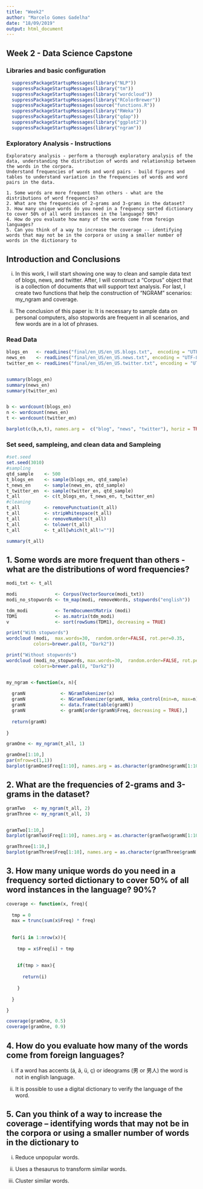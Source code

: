 ```yaml
---
title: "Week2"
author: "Marcelo Gomes Gadelha"
date: "18/09/2019"
output: html_document
---
```


## Week 2 - Data Science Capstone

### Libraries and basic configuration

```r

  suppressPackageStartupMessages(library("NLP"))
  suppressPackageStartupMessages(library("tm"))
  suppressPackageStartupMessages(library("wordcloud"))
  suppressPackageStartupMessages(library("RColorBrewer"))
  suppressPackageStartupMessages(source("functions.R"))
  suppressPackageStartupMessages(library("RWeka"))
  suppressPackageStartupMessages(library("qdap"))
  suppressPackageStartupMessages(library("ggplot2"))
  suppressPackageStartupMessages(library("ngram"))

```

### Exploratory Analysis - Instructions 

    Exploratory analysis - perform a thorough exploratory analysis of the data, understanding the distribution of words and relationship between the words in the corpora.
    Understand frequencies of words and word pairs - build figures and tables to understand variation in the frequencies of words and word pairs in the data.

    1. Some words are more frequent than others - what are the distributions of word frequencies?
    2. What are the frequencies of 2-grams and 3-grams in the dataset?
    3. How many unique words do you need in a frequency sorted dictionary to cover 50% of all word instances in the language? 90%?
    4. How do you evaluate how many of the words come from foreign languages?
    5. Can you think of a way to increase the coverage -- identifying words that may not be in the corpora or using a smaller number of words in the dictionary to 
    
## Introduction and Conclusions

(i) In this work, I will start showing one way to clean and sample data text of blogs, news, and twitter. After, I will construct a "Corpus" object that is a collection of documents that will support text analysis. For last, I create two functions that help the construction of "NGRAM" scenarios: my_ngram and coverage. 

(ii) The conclusion of this paper is: It is necessary to sample data on personal computers, also stopwords are frequent in all scenarios, and few words are in a lot of phrases.
    
    
### Read Data
```r

blogs_en   <- readLines("final/en_US/en_US.blogs.txt",  encoding = "UTF-8")
news_en    <- readLines("final/en_US/en_US.news.txt", encoding = "UTF-8")
twitter_en <- readLines("final/en_US/en_US.twitter.txt", encoding = "UTF-8")


summary(blogs_en)
summary(news_en)
summary(twitter_en)


b <- wordcount(blogs_en)
n <- wordcount(news_en)
t <- wordcount(twitter_en)

barplot(c(b,n,t), names.arg =  c("blog", "news", "twitter"), horiz = TRUE, main="Word Count")

```

### Set seed, sampleing, and clean data and Sampleing

```r
#set.seed
set.seed(3010)
#sampling
qtd_sample    <- 500
t_blogs_en    <- sample(blogs_en, qtd_sample)
t_news_en     <- sample(news_en, qtd_sample)
t_twitter_en  <- sample(twitter_en, qtd_sample)
t_all         <- c(t_blogs_en, t_news_en, t_twitter_en)
#cleaning
t_all         <- removePunctuation(t_all)
t_all         <- stripWhitespace(t_all)
t_all         <- removeNumbers(t_all)
t_all         <- tolower(t_all)
t_all         <- t_all[which(t_all!="")]

summary(t_all)

```

## 1. Some words are more frequent than others - what are the distributions of word frequencies?


```r

modi_txt <- t_all

modi              <- Corpus(VectorSource(modi_txt))
modi_no_stopwords <- tm_map(modi, removeWords, stopwords("english"))

tdm_modi          <- TermDocumentMatrix (modi)
TDM1              <- as.matrix(tdm_modi)
v                 <- sort(rowSums(TDM1), decreasing = TRUE)

print("With stopwords")
wordcloud (modi,  max.words=30,  random.order=FALSE, rot.per=0.35, 
          colors=brewer.pal(8, "Dark2"))

print("Without stopwords")
wordcloud (modi_no_stopwords, max.words=30,  random.order=FALSE, rot.per=0.35, 
          colors=brewer.pal(8, "Dark2"))


my_ngram <-function(x, n){
  
  gramN             <- NGramTokenizer(x)
  gramN             <- NGramTokenizer(gramN, Weka_control(min=n, max=n))
  gramN             <- data.frame(table(gramN))
  gramN             <- gramN[order(gramN$Freq, decreasing = TRUE),]  
  
  return(gramN)
  
}

gramOne <- my_ngram(t_all, 1)

gramOne[1:10,]
par(mfrow=c(1,1))
barplot(gramOne$Freq[1:10], names.arg = as.character(gramOne$gramN[1:10]))

```

## 2. What are the frequencies of 2-grams and 3-grams in the dataset?


```r



gramTwo   <- my_ngram(t_all, 2)
gramThree <- my_ngram(t_all, 3)


gramTwo[1:10,]
barplot(gramTwo$Freq[1:10], names.arg = as.character(gramTwo$gramN[1:10]))

gramThree[1:10,]
barplot(gramThree$Freq[1:10], names.arg = as.character(gramThree$gramN[1:10]))

```

## 3. How many unique words do you need in a frequency sorted dictionary to cover 50% of all word instances in the language? 90%?


```r

coverage <- function(x, freq){
  
  tmp = 0
  max = trunc(sum(x$Freq) * freq)
  
  
  for(i in 1:nrow(x)){
    
    tmp = x$Freq[i] + tmp
    
    
    if(tmp > max){
      
      return(i)
      
    }
    
  }

}

coverage(gramOne, 0.5)
coverage(gramOne, 0.9)

```

## 4. How do you evaluate how many of the words come from foreign languages?

(i) If a word has accents (á, ã, ü, ç) or ideograms (男 or 男人) the word is not in english language.

(ii) It is possible to use a digital dictionary to verify the language of the word.


## 5. Can you think of a way to increase the coverage -- identifying words that may not be in the corpora or using a smaller number of words in the dictionary to 

(i) Reduce unpopular words.

(ii) Uses a thesaurus to transform similar words.

(iii) Cluster similar words.

    
    
    